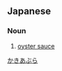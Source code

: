 ==Japanese==
{{ja-kanjitab}}

===Noun===
{{ja-noun|かきあぶら}}

# [[oyster sauce]]

[[Category:ja:Condiments|かきあぶら]]